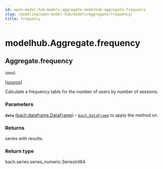 ```yaml
---
id: open-model-hub-models-aggregate-modelhub-aggregate-frequency
slug: /modeling/open-model-hub/models/Aggregate/frequency/
title: frequency
---
```


# modelhub.Aggregate.frequency

<div className="method">

## <span className="additional-name">Aggregate.</span><span className="name">frequency</span>

<small className="parameter-list">(<span className="parameter" id="data">data</span></small>)


&#8203;<span className="view-source">[[source]](https://github.com/objectiv/objectiv-analytics/blob/main/modelhub/modelhub/aggregate.py)</span>

<div className="content">

Calculate a frequency table for the number of users by number of sessions.


### Parameters

**`data`** ([bach.dataframe.DataFrame](/modeling/bach/api-reference/DataFrame/bach.DataFrame.mdx)) – [`bach.DataFrame`](/modeling/bach/api-reference/DataFrame/bach.DataFrame.mdx) to apply the method on.



### Returns

series with results.



### Return type

bach.series.series_numeric.SeriesInt64



</div>


</div>

